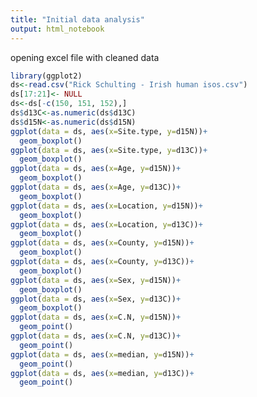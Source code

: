 ```yaml
---
title: "Initial data analysis"
output: html_notebook
---
```


opening excel file with cleaned data
```r
library(ggplot2)
ds<-read.csv("Rick Schulting - Irish human isos.csv") 
ds[17:21]<- NULL
ds<-ds[-c(150, 151, 152),]
ds$d13C<-as.numeric(ds$d13C)
ds$d15N<-as.numeric(ds$d15N)
ggplot(data = ds, aes(x=Site.type, y=d15N))+
  geom_boxplot()
ggplot(data = ds, aes(x=Site.type, y=d13C))+
  geom_boxplot()
ggplot(data = ds, aes(x=Age, y=d15N))+
  geom_boxplot()
ggplot(data = ds, aes(x=Age, y=d13C))+
  geom_boxplot()
ggplot(data = ds, aes(x=Location, y=d15N))+
  geom_boxplot()
ggplot(data = ds, aes(x=Location, y=d13C))+
  geom_boxplot()
ggplot(data = ds, aes(x=County, y=d15N))+
  geom_boxplot()
ggplot(data = ds, aes(x=County, y=d13C))+
  geom_boxplot()
ggplot(data = ds, aes(x=Sex, y=d15N))+
  geom_boxplot()
ggplot(data = ds, aes(x=Sex, y=d13C))+
  geom_boxplot()
ggplot(data = ds, aes(x=C.N, y=d15N))+
  geom_point()
ggplot(data = ds, aes(x=C.N, y=d13C))+
  geom_point()
ggplot(data = ds, aes(x=median, y=d15N))+
  geom_point()
ggplot(data = ds, aes(x=median, y=d13C))+
  geom_point()


```

